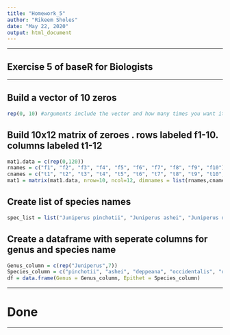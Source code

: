 ```yaml
---
title: "Homework_5"
author: "Rikeem Sholes"
date: "May 22, 2020"
output: html_document
---
```


---

## Exercise 5 of baseR for Biologists

---

## Build a vector of 10 zeros

```r
rep(0, 10) #arguments include the vector and how many times you want it repeated
```

## Build 10x12 matrix of zeroes . rows labeled f1-10. columns labeled t1-12 

```r
mat1.data = c(rep(0,120))
rnames = c("f1", "f2", "f3", "f4", "f5", "f6", "f7", "f8", "f9", "f10")
cnames = c("t1", "t2", "t3", "t4", "t5", "t6", "t7", "t8", "t9", "t10", "t11", "t12")
mat1 = matrix(mat1.data, nrow=10, ncol=12, dimnames = list(rnames,cnames))

```

## Create list of species names

```r
spec_list = list("Juniperus pinchotii", "Juniperus ashei", "Juniperus deppeana", "Juniperus occidentalis", "Juniperus osteosperma", "Juniperus scopulorum", "Juniperus monosperma")
```

## Create a dataframe with seperate columns for genus and species name
```r
Genus_column = c(rep("Juniperus",7))
Species_column = c("pinchotii", "ashei", "deppeana", "occidentalis", "osteosperma", "scopulorum", "monosperma")
df = data.frame(Genus = Genus_column, Epithet = Species_column)
```

---

# Done

---

